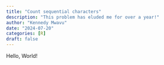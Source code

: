 ```yaml
---
title: "Count sequential characters"
description: "This problem has eluded me for over a year!"
author: "Kennedy Mwavu"
date: "2024-07-20"
categories: [R]
draft: false
---
```


Hello, World!
